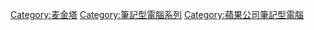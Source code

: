 {{main|MacBook Pro}}
[[Category:麦金塔|Category:麦金塔]]
[[Category:筆記型電腦系列|Category:筆記型電腦系列]]
[[Category:蘋果公司筆記型電腦|Category:蘋果公司筆記型電腦]]